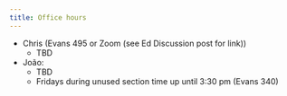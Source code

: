 ```yaml
---
title: Office hours
---
```


  - Chris (Evans 495 or Zoom (see Ed Discussion post for link))
     - TBD
  - João:
     - TBD
     - Fridays during unused section time up until 3:30 pm (Evans 340)

